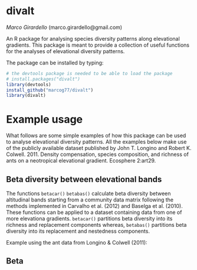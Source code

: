 # divalt
*Marco Girardello* (marco.girardello@gmail.com) 

An R package for analysing species diversity patterns along elevational gradients. This package is meant to provide a collection of useful functions for the analyses of elevational diversity patterns.

The package can be installed by typing:

```r
# the devtools package is needed to be able to load the package
# install.packages("divalt")
library(devtools)
install_github("marcog77/divalt")
library(divalt)
``` 
# Example usage
What follows are some simple examples of how this package can be used to analyse elevational diversity patterns. All the examples below make use
of the publicly available dataset published by John T. Longino and Robert K. Colwell. 2011. Density compensation, species composition, and richness of ants on a neotropical elevational gradient. Ecosphere 2:art29.


## Beta diversity between elevational bands
The functions `betacar()` `betabas()` calculate beta diversity between altitudinal bands starting from a community data matrix following the methods implemented in Carvalho et al. (2012) and Baselga et al. (2010). These functions can be applied to a dataset containing data from one of more elevationa gradients. `betacar()` partitions beta diversity into
its richness and replacement components whereas, `betabas()` partitions beta diversity into its replacement and nestedness components. 

Example using the ant data from Longino & Colwell (2011):


## Beta  

